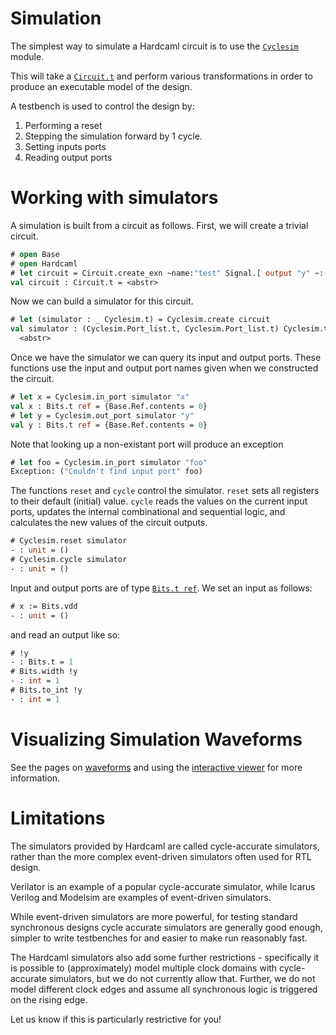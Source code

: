 # Simulation

<!--
```ocaml
# Hardcaml.Caller_id.set_mode Disabled
- : unit = ()
```
-->

The simplest way to simulate a Hardcaml circuit is to use the
[`Cyclesim`](https://ocaml.janestreet.com/ocaml-core/latest/doc/hardcaml/Hardcaml/Cyclesim/index.html)
module.

This will take a [`Circuit.t`](https://ocaml.janestreet.com/ocaml-core/latest/doc/hardcaml/Hardcaml/Circuit/index.html)
and perform various transformations in
order to produce an executable model of the design.

A testbench is used to control the design by:

1. Performing a reset
2. Stepping the simulation forward by 1 cycle.
3. Setting inputs ports
4. Reading output ports

# Working with simulators

A simulation is built from a circuit as follows. First, we will create
a trivial circuit.

```ocaml
# open Base
# open Hardcaml
# let circuit = Circuit.create_exn ~name:"test" Signal.[ output "y" ~:(input "x" 1)]
val circuit : Circuit.t = <abstr>
```

Now we can build a simulator for this circuit.

```ocaml
# let (simulator : _ Cyclesim.t) = Cyclesim.create circuit
val simulator : (Cyclesim.Port_list.t, Cyclesim.Port_list.t) Cyclesim.t =
  <abstr>
```

Once we have the simulator we can query its input and output ports.
These functions use the input and output port names given when we
constructed the circuit.

```ocaml
# let x = Cyclesim.in_port simulator "x"
val x : Bits.t ref = {Base.Ref.contents = 0}
# let y = Cyclesim.out_port simulator "y"
val y : Bits.t ref = {Base.Ref.contents = 0}
```

Note that looking up a non-existant port will produce an exception

```ocaml
# let foo = Cyclesim.in_port simulator "foo"
Exception: ("Couldn't find input port" foo)
```

The functions `reset` and `cycle` control the simulator. `reset` sets
all registers to their default (initial) value. `cycle` reads the
values on the current input ports, updates the internal combinational
and sequential logic, and calculates the new values of the circuit
outputs.

```ocaml
# Cyclesim.reset simulator
- : unit = ()
# Cyclesim.cycle simulator
- : unit = ()
```

Input and output ports are of type
[`Bits.t ref`](https://ocaml.janestreet.com/ocaml-core/latest/doc/hardcaml/Hardcaml/Bits/index.html).
We set an input as follows:

```ocaml
# x := Bits.vdd
- : unit = ()
```

and read an output like so:

```ocaml
# !y
- : Bits.t = 1
# Bits.width !y
- : int = 1
# Bits.to_int !y
- : int = 1
```

# Visualizing Simulation Waveforms

See the pages on [waveforms](waveforms.mdx) and using the
[interactive viewer](waveterm_interactive_viewer.mdx) for more information.


# Limitations

The simulators provided by Hardcaml are called cycle-accurate
simulators, rather than the more complex event-driven simulators
often used for RTL design.

Verilator is an example of a popular cycle-accurate simulator, while
Icarus Verilog and Modelsim are examples of event-driven simulators.

While event-driven simulators are more powerful, for testing standard
synchronous designs cycle accurate simulators are generally good
enough, simpler to write testbenches for and easier to make run
reasonably fast.

The Hardcaml simulators also add some further restrictions -
specifically it is possible to (approximately) model multiple clock
domains with cycle-accurate simulators, but we do not currently allow
that. Further, we do not model different clock edges and assume all
synchronous logic is triggered on the rising edge.

Let us know if this is particularly restrictive for you!
